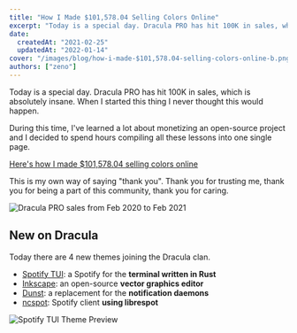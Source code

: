 ```yaml
---
title: "How I Made $101,578.04 Selling Colors Online"
excerpt: "Today is a special day. Dracula PRO has hit 100K in sales, which is absolutely insane. When I started this thing I never thought this would happen."
date:
  createdAt: "2021-02-25"
  updatedAt: "2022-01-14"
cover: "/images/blog/how-i-made-$101,578.04-selling-colors-online-b.png"
authors: ["zeno"]
---
```


Today is a special day. Dracula PRO has hit 100K in sales, which is absolutely insane. When I started this thing I never thought this would happen.

During this time, I've learned a lot about monetizing an open-source project and I decided to spend hours compiling all these lessons into one single page.

[Here's how I made $101,578.04 selling colors online](/blog/2021-year-in-review)

This is my own way of saying "thank you". Thank you for trusting me, thank you for being a part of this community, thank you for caring.

![Dracula PRO sales from Feb 2020 to Feb 2021](/images/blog/how-i-made-$101,578.04-selling-colors-online-a.png)

## New on Dracula

Today there are 4 new themes joining the Dracula clan.

- [Spotify TUI](/spotify-tui): a Spotify for the **terminal written in Rust**
- [Inkscape](/inkscape): an open-source **vector graphics editor**
- [Dunst](/dunst): a replacement for the **notification daemons**
- [ncspot](/ncspot): Spotify client **using librespot**

![Spotify TUI Theme Preview](/images/blog/how-i-made-$101,578.04-selling-colors-online-b.png)
